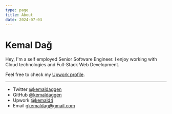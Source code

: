 ```yaml
---
type: page
title: About
date: 2024-07-03
---
```


# Kemal Dağ

Hey, I'm a self employed Senior Software Engineer. I enjoy working with Cloud technologies and Full-Stack Web Development.

Feel free to check my [Upwork profile](https://www.upwork.com/freelancers/kemald4).

---

- Twitter [@kemaldaggen](https://twitter.com/kemaldaggen)
- GitHub [@kemaldaggen](https://github.com/kemaldaggen)
- Upwork [@kemald4](https://www.upwork.com/freelancers/kemald4)
- Email gkemaldag@gmail.com
